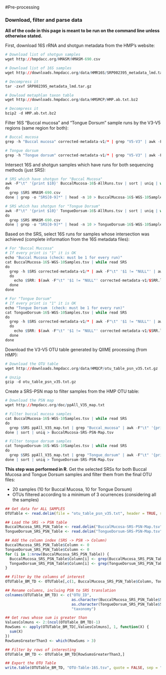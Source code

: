 #Pre-processing

### Download, filter and parse data

**All of the code in this page is meant to be run on the command line unless otherwise stated.** 

First, download 16S rRNA and shotgun metadata from the HMP's website:
```r
# Download list of shotgun samples
wget http://hmpdacc.org/HMASM/HMASM-690.csv

# Download list of 16S samples
wget http://downloads.hmpdacc.org/data/HMR16S/SRP002395_metadata_lmd.tar.gz

# Decompress it
tar -zxvf SRP002395_metadata_lmd.tar.gz

# Dowload metaphlan taxon table
wget http://downloads.hmpdacc.org/data/HMSMCP/HMP.ab.txt.bz2

# Decompress it 
bzip2 -d HMP.ab.txt.bz2
```

Filter 16S "Buccal mucosa" and "Tongue Dorsum" sample runs by the V3-V5 regions (same region for both):
```r
# Buccal mucosa
grep -h "Buccal mucosa" corrected-metadata-v1/* | grep "V5-V3" | awk -F"\t" '$1 != "NULL"' > BuccalMucosa-16S-AllRuns.tsv

# Tongue dorsum
grep -h "Tongue dorsum" corrected-metadata-v1/* | grep "V5-V3" | awk -F"\t" '$1 != "NULL"' > TongueDorsum-16S-AllRuns.tsv
```

Intersect 16S and shotgun samples which have runs for both sequencing methods (just SRS):
```r
# SRS which have shotgun for "Buccal Mucosa"
awk -F"\t" '{print $10}' BuccalMucosa-16S-AllRuns.tsv | sort | uniq | while read SRS
do
  grep $SRS HMASM-690.csv
done | grep -o "SRS[0-9]*" | head -n 10 > BuccalMucosa-16S-WGS-10Samples.tsv

# SRS which has shotgun for "Tongue Dorsum"
awk -F"\t" '{print $10}' TongueDorsum-16S-AllRuns.tsv | sort | uniq | while read SRS
do
  grep $SRS HMASM-690.csv 
done | grep -o "SRS[0-9]*" | head -n 10 > TongueDorsum-16S-WGS-10Samples.tsv
```

Based on the SRS, select 16S runs for  samples whose intersection was achieved (complete information from the 16S metadata files):
```r
# For "Buccal Muccosa"
# If every print is "1" it is OK
echo "Buccal Mucosa (check: must be 1 for every run)"
cat BuccalMucosa-16S-WGS-10Samples.tsv | while read SRS
do
  grep -h $SRS corrected-metadata-v1/* | awk -F"\t" '$1 != "NULL"' | awk -F"\t" '{print $1}' | while read SRR
  do
    echo $SRR: $(awk -F"\t" '$1 != "NULL"' corrected-metadata-v1/$SRR.lmd | wc -l)
  done
done

# For "Tongue Dorsum"
# If every print is "1" it is OK
echo "Tongue Dorsum  (check: must be 1 for every run)"
cat TongueDorsum-16S-WGS-10Samples.tsv | while read SRS
do
  grep -h $SRS corrected-metadata-v1/* | awk -F"\t" '$1 != "NULL"' | awk -F"\t" '{print $1}' | while read SRR
  do
    echo $SRR: $(awk -F"\t" '$1 != "NULL"' corrected-metadata-v1/$SRR.lmd | wc -l)
  done
done
```

Download the V3-V5 OTU table generated by QIIME processing (from HMP):
```r
# Download the OTU table 
wget http://downloads.hmpdacc.org/data/HMQCP/otu_table_psn_v35.txt.gz

# Unzip 
gzip -d otu_table_psn_v35.txt.gz
```

Create a SRS-PSN map to filter samples from the HMP OTU table:
```r
# Download the PSN map
wget http://hmpdacc.org/doc/ppAll_V35_map.txt

# Filter buccal mucosa samples
cat BuccalMucosa-16S-WGS-10Samples.tsv | while read SRS
do
  grep $SRS ppAll_V35_map.txt | grep "Buccal_mucosa" | awk -F"\t" '{print $8"\t"$3}'
done | sort | uniq > BuccalMucosa-SRS-PSN-Map.tsv

# Filter tongue dorsum samples
cat TongueDorsum-16S-WGS-10Samples.tsv | while read SRS
do
  grep $SRS ppAll_V35_map.txt | grep "Tongue_dorsum" | awk -F"\t" '{print $8"\t"$3}'
done | sort | uniq > TongueDorsum-SRS-PSN-Map.tsv
```

**This step was performed in R**. 
Get the selected SRSs for both Buccal Mucosa and Tongue Dorsum samples and filter them from the final OTU files:

* 20 samples (10 for Buccal Mucosa, 10 for Tongue Dorsum)
* OTUs filtered according to a minimum of 3 ocurrences (considering all the samples)

```r
## Get data for ALL SAMPLES
OTUTable <- read.delim(file = "otu_table_psn_v35.txt", header = TRUE, sep = "\t", skip = 1)

## Load the SRS -> PSN table
BuccalMucosa_SRS_PSN_Table <- read.delim("BuccalMucosa-SRS-PSN-Map.tsv", header = FALSE, sep = "\t", col.names = c("SRS", "PSN"))
TongueDorsum_SRS_PSN_Table <- read.delim("TongueDorsum-SRS-PSN-Map.tsv", header = FALSE, sep = "\t", col.names = c("SRS", "PSN"))

## Add the column index (SRS -> PSN -> Column)
BuccalMucosa_SRS_PSN_Table$Column <- 0
TongueDorsum_SRS_PSN_Table$Column <- 0
for (i in 1:nrow(BuccalMucosa_SRS_PSN_Table)) {
  BuccalMucosa_SRS_PSN_Table$Column[i] <- grep(BuccalMucosa_SRS_PSN_Table$PSN[i], colnames(OTUTable))
  TongueDorsum_SRS_PSN_Table$Column[i] <- grep(TongueDorsum_SRS_PSN_Table$PSN[i], colnames(OTUTable))
}

## Filter by the columns of interest
OTUTable_BM_TD <- OTUTable[,c(1, BuccalMucosa_SRS_PSN_Table$Column, TongueDorsum_SRS_PSN_Table$Column, ncol(OTUTable))]

## Rename columns, incluing PSN to SRS translation
colnames(OTUTable_BM_TD) <- c("OTU_ID",
                              as.character(BuccalMucosa_SRS_PSN_Table$SRS),
                              as.character(TongueDorsum_SRS_PSN_Table$SRS),
                              "taxonomy")

## Get rows whose sum is greater than 
ValuesColmuns <- 2:(ncol(OTUTable_BM_TD)-1)
RowSums <- apply(OTUTable_BM_TD[,ValuesColmuns], 1, function(X) {
  sum(X)
})
RowSumsGreaterThan3 <- which(RowSums > 3)

## Filter by rows of interesting
OTUTable_BM_TD <- OTUTable_BM_TD[RowSumsGreaterThan3,]

## Export the OTU Table
write.table(OTUTable_BM_TD, "OTU-Table-16S.tsv", quote = FALSE, sep = "\t", row.names = FALSE)
```

